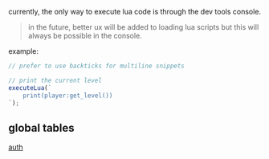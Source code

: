 currently, the only way to execute lua code is through the dev tools console.

> in the future, better ux will be added to loading lua scripts but this will always be possible in the console.

example:

```js
// prefer to use backticks for multiline snippets

// print the current level
executeLua(`
	print(player:get_level())
`);
```

## global tables

[auth](./lua-api-documentation/auth.mdx)